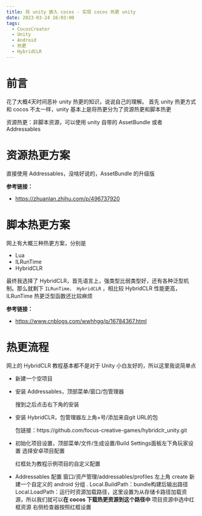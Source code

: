```yaml
---
title: 将 unity 嵌入 cocos - 实现 cocos 热更 unity
date: 2023-03-24 16:03:00
tags:
  - CocosCreator
  - Unity
  - Android
  - 热更
  - HybridCLR
---
```


# 前言

花了大概4天时间恶补 unity 热更的知识，说说自己的理解。
首先 unity 热更方式和 cocos 不太一样，unity 基本上是将热更分为了资源热更和脚本热更

资源热更：非脚本资源，可以使用 unity 自带的 AssetBundle 或者 Addressables

# 资源热更方案

直接使用 Addressables，没啥好说的，AssetBundle 的升级版

**参考链接：**

- https://zhuanlan.zhihu.com/p/496737920

# 脚本热更方案

网上有大概三种热更方案，分别是

- Lua
- ILRunTime
- HybridCLR

最终我选择了 HybridCLR，首先语言上，强类型比弱类型好，还有各种泛型机制。那么就剩下 `ILRunTime， HybridCLR` ，相比较 HybridCLR 性能更高，ILRunTime 热更泛型函数还比较麻烦

**参考链接：**

- https://www.cnblogs.com/wwhhgg/p/16784367.html

# 热更流程

网上的 HybridCLR 教程基本都不是对于 Unity 小白友好的，所以这里我说简单点

- 新建一个空项目

- 安装 Addressables，顶部菜单/窗口/包管理器

  <AutoSizeImage src="https://gitee.com/muzzik/images/raw/master/blog/article/23/1.png" />
  搜到之后点击右下角的安装

- 安装 HybridCLR，包管理器左上角+号/添加来自git URL的包

  <AutoSizeImage src="https://gitee.com/muzzik/images/raw/master/blog/article/23/2.png" />
  包链接：https://github.com/focus-creative-games/hybridclr_unity.git

- 初始化项目设置，顶部菜单/文件/生成设置/Build Settings面板左下角玩家设置
  选择安卓项目配置

  <AutoSizeImage src="https://gitee.com/muzzik/images/raw/master/blog/article/23/3.png" />
  红框处为教程示例项目的自定义配置
  <AutoSizeImage src="https://gitee.com/muzzik/images/raw/master/blog/article/23/4.png" />

- Addressables 配置
  窗口/资产管理/addressables/profiles
  左上角 create 新建一个自定义的 android 分组
  .
  Local.BuildPath：bundle构建后输出路径
  Local.LoadPath：运行时资源加载路径，这里设置为从存储卡路径加载资源，所以我们就可以**在 cocos 下载热更资源到这个路径中**
  <AutoSizeImage src="https://gitee.com/muzzik/images/raw/master/blog/article/23/5.png" />
  项目资源中选中红框资源
  <AutoSizeImage src="https://gitee.com/muzzik/images/raw/master/blog/article/23/6.png" />
  右侧检查器按照红框设置
  <AutoSizeImage src="https://gitee.com/muzzik/images/raw/master/blog/article/23/7.png" />
